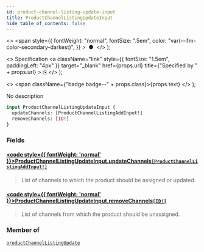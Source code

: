 ```yaml
---
id: product-channel-listing-update-input
title: ProductChannelListingUpdateInput
hide_table_of_contents: false
---
```


  <>
    <span
      style={{
        fontWeight: "normal",
        fontSize: ".5em",
        color: "var(--ifm-color-secondary-darkest)",
      }}
    >
      &nbsp;●&nbsp;
    </span>
  </>
);

  <>
    Specification
    <a
      className="link"
      style={{ fontSize: "1.5em", paddingLeft: "4px" }}
      target="\_blank"
      href={props.url}
      title={"Specified by " + props.url}
    >
      ⎘
    </a>
  </>
);

  <>
    <span className={"badge badge--" + props.class}>{props.text}</span>
  </>
);

No description

```graphql
input ProductChannelListingUpdateInput {
  updateChannels: [ProductChannelListingAddInput!]
  removeChannels: [ID!]
}
```

### Fields

#### [<code style={{ fontWeight: 'normal' }}>ProductChannelListingUpdateInput.<b>updateChannels</b></code>](#)<Bullet />[`[ProductChannelListingAddInput!]`](../../api-reference/products/inputs/product-channel-listing-add-input) <Badge class="secondary" text="list"/> <Badge class="secondary" text="input"/> <Badge class="secondary" text="products"/>

> List of channels to which the product should be assigned or updated.

#### [<code style={{ fontWeight: 'normal' }}>ProductChannelListingUpdateInput.<b>removeChannels</b></code>](#)<Bullet />[`[ID!]`](../../api-reference/miscellaneous/scalars/id) <Badge class="secondary" text="list"/> <Badge class="secondary" text="scalar"/> <Badge class="secondary" text="miscellaneous"/>

> List of channels from which the product should be unassigned.

### Member of

[`productChannelListingUpdate`](../../api-reference/products/mutations/product-channel-listing-update) <Badge class="secondary" text="mutation"/>
